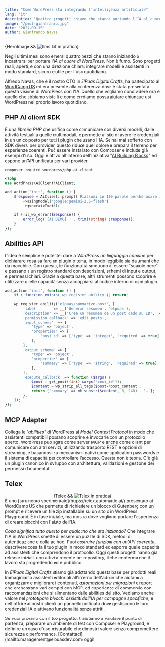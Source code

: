 ```yaml
---
title: "Come WordPress sta integrando l'intelligenza artificiale"
lang: "it"
description: "Quattro progetti chiave che stanno portando l'IA al cuore di WordPress."
image: "/post-gianfranco.jpg"
date: "2025-09-15"
author: Gianfranco Navas
---
```




<div class="blog-hero-image">
    {HeroImage && <Image width={1020} height={510} src={HeroImage} alt="llms.txt in pratica" />}
</div>


Negli ultimi mesi sono emersi quattro pezzi che stanno iniziando a incastrarsi per portare l'*IA al cuore di WordPress*. Non è fumo. Sono progetti reali, aperti, e con una direzione chiara: integrare modelli e assistenti in modo standard, sicuro e utile per l'uso quotidiano.

Alfredo Navas, che è il nostro CTO in *ElPuas Digital Crafts*, ha partecipato al [WordCamp US](https://us.wordcamp.org/2025/) ed era presente alla conferenza dove è stata presentata questa visione di WordPress con l'IA. Quello che vogliamo condividere ora è quello che abbiamo visto lì e come crediamo possa aiutare chiunque usi WordPress nel proprio lavoro quotidiano.

## PHP AI client SDK
È una *libreria PHP* che unifica come comunicare con diversi modelli, dalle attività testuali a quelle multimodali, e permette al sito di avere le credenziali in un unico posto per tutti i plugin che usano l'IA. Se hai mai sofferto con SDK diversi per provider, questo riduce quel dolore e prepara il terreno per esperienze coerenti. Può essere installato con Composer e include già esempi d'uso. Oggi è attivo all'interno dell'iniziativa "[AI Building Blocks](https://make.wordpress.org/ai/2025/07/17/ai-building-blocks/)" ed espone un'API unificata per vari provider.

```bash
composer require wordpress/php-ai-client
```
```php
<?php
use WordPress\AiClient\AiClient;

add_action('init', function () {
	$response = AiClient::prompt('Riassumi in 100 parole perché usare i blocchi in WordPress.')
		->usingModel('google:gemini-2.5-flash')
		->generateText();

	if (!is_wp_error($response)) {
		error_log('[AI DEMO] ' . trim((string) $response));
	}
});
```
## Abilities API
L'idea è semplice e potente: dare a *WordPress un linguaggio comune* per dichiarare cosa sa fare un plugin o tema, in modo leggibile sia da umani che da macchine. Con questo, le funzionalità smettono di essere "scatole nere" e passano a un registro standard con descrizioni, schemi di input e output, e permessi chiari. Grazie a questa base, altri strumenti possono scoprire e utilizzare quelle capacità senza accoppiarsi al codice interno di ogni plugin.

```php
add_action('init', function () {
	if (!function_exists('wp_register_ability')) return;

	wp_register_ability('elpuas/summarize-post', [
		'label'       => __('Generar resumen', 'elpuas'),
		'description' => __('Crea un resumen de un post dado su ID', 'elpuas'),
		'permission_callback' => 'edit_posts',
		'input_schema'  => [
			'type' => 'object',
			'properties' => [
				'post_id' => ['type' => 'integer', 'required' => true],
			],
		],
		'output_schema' => [
			'type' => 'object',
			'properties' => [
				'summary' => ['type' => 'string', 'required' => true],
			],
		],
		'execute_callback' => function ($args) {
			$post = get_post((int) $args['post_id']);
			$content = wp_strip_all_tags($post->post_content);
			return ['summary' => mb_substr($content, 0, 240) . '…'];
		},
	]);
});
```
## MCP Adapter
Collega le *"abilities"* di WordPress al *Model Context Protocol* in modo che assistenti compatibili possano scoprirle e invocarle con un protocollo aperto. WordPress può agire come server MCP e anche come client per comunicare con altri servizi, utilizzando trasporto REST e opzioni di streaming, e basandosi su meccanismi nativi come application passwords e il sistema di capacità per controllare l'accesso. Questa non è teoria. C'è già un plugin canonico in sviluppo con architettura, validazioni e gestione dei permessi documentati.

## Telex
<div class="blog-image" style="margin:auto; text-align:center;">
    {Telex && <Image width={1020} height={510} src={Telex} alt="Telex in pratica" />}
</div>
È uno [strumento sperimentale](https://telex.automattic.ai/) presentato al WordCamp US che permette di richiedere un blocco di Gutenberg con un prompt e ricevere un file zip installabile su un sito o in WordPress Playground. È in fase iniziale, ma mostra dove vogliono portare l'esperienza di creare blocchi con l'aiuto dell'IA.

*Cosa significa tutto questo per qualcuno che sta iniziando?* Che integrare l'IA in WordPress smette di essere un puzzle di SDK, metodi di autenticazione e colla ad hoc. Puoi *costruire funzioni con un'API coerente*, descrivere cosa fa il tuo plugin in modo standard ed esporre quelle capacità ad assistenti che comprendono il protocollo. Oggi questi progetti hanno già release iniziali, con attività recente nei repository, il che conferma che il lavoro sta progredendo ed è pubblico.

In *ElPuas Digital Crafts* stiamo già adottando questa base per prodotti reali. Immaginiamo assistenti editoriali all'interno dell'admin che aiutano a organizzare e migliorare i contenuti, *automazioni per migrazioni* e report che orchestrano vari compiti con MCP, ed esperienze di commercio con raccomandazioni che si alimentano dalle abilities del sito. Vediamo anche valore nel *prototipare blocchi assistiti dall'IA per campagne specifiche*, e nell'offrire ai nostri clienti un pannello unificato dove gestiscono le loro credenziali IA e attivano funzionalità senza attriti.

<div class="notification">
<p>Se vuoi provarlo con il tuo progetto, ti aiutiamo a valutare il punto di partenza, preparare un ambiente di test con Composer e Playground, e definire un caso d'uso misurabile che dimostri valore senza compromettere sicurezza o performance.
[Contattaci](mailto:management@elpuasdev.com) oggi!</p>
</div>